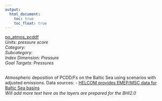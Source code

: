 ```yaml
---
output:
  html_document:
    toc: true
    toc_float: true
---
```


[po_atmos_pcddf](https://github.com/OHI-Science/bhi/blob/master/baltic/layers/po_atmos_pcddf_bhi2015.csv)\
*Units: pressure score*\
*Category:*\
*Subcategory:*\
*Index Dimension: Pressure*\
*Goal Targets: Pressures*\
<br>

Atmospheric deposition of PCDD/Fs on the Baltic Sea using scenarios with adjusted emissions.    Data sources:    - [HELCOM provides EMEP/MSC data for Baltic Sea basins](http://www.helcom.fi/baltic-sea-trends/environment-fact-sheets/hazardous-substances/atmospheric-deposition-of-pcdd-fs-on-the-baltic-sea/)\
*Will add more text here as the layers are prepared for the BHI2.0*



<br>

